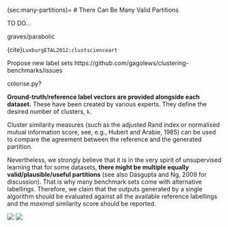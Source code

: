 (sec:many-partitions)=
# There Can Be Many Valid Partitions

TO DO...

graves/parabolic

{cite}`LuxburgETAL2012:clustscienceart`


Propose new label sets
https://github.com/gagolews/clustering-benchmarks/issues


colorise.py?

**Ground-truth/reference label vectors are provided alongside each dataset.**
These have been created by various experts.
They define the desired number of clusters, `k`.

Cluster similarity measures (such as the adjusted Rand index or
normalised mutual information score,
see, e.g., Hubert and Arabie, 1985) can be used to compare
the agreement between the reference and the generated partition.


Nevertheless, we strongly believe that it is in the very spirit
of unsupervised learning that for some datasets,
**there might be multiple equally valid/plausible/useful partitions**
(see also Dasgupta and Ng, 2009 for discussion). That is why
many benchmark sets come with alternative labellings.
Therefore, we claim that the
outputs generated by a single algorithm
should be  evaluated against all the available reference labellings
and the *maximal* similarity score should be reported.

![](catalogue/graves/fuzzyx.labels4.png)
![](catalogue/graves/fuzzyx.labels5.png)

